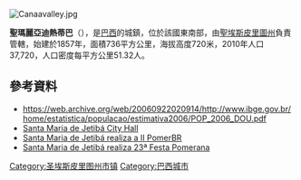 [[Image:Canaavalley.jpg|right]]
{{Coord|20|2|27|S|40|44|45|W|display=title}}

'''聖瑪麗亞迪熱蒂巴'''（{{lang-pt|Santa Maria de Jetibá}}），是[[巴西|巴西]]的城鎮，位於該國東南部，由[[聖埃斯皮里圖州|聖埃斯皮里圖州]]負責管轄，始建於1857年，面積736平方公里，海拔高度720米，2010年人口37,720，人口密度每平方公里51.32人。

==參考資料==
*https://web.archive.org/web/20060922020914/http://www.ibge.gov.br/home/estatistica/populacao/estimativa2006/POP_2006_DOU.pdf
*[http://www.pmsmj.es.gov.br/ Santa Maria de Jetibá City Hall]
*[https://web.archive.org/web/20170316031940/http://tvcamarasmj.tv.br/noticias/II-pomerbr.html Santa Maria de Jetibá realiza a II PomerBR]
*[https://web.archive.org/web/20140304142855/http://www.turismo.es.gov.br/index.php?id=%2Fcomunicacao%2Fnoticias%2Fmateria.php&cd_matia=1744 Santa Maria de Jetibá realiza 23ª Festa Pomerana]

{{Brazil-geo-stub}}
{{聖埃斯皮里圖州市鎮}}
[[Category:圣埃斯皮里图州市镇|Category:圣埃斯皮里图州市镇]]
[[Category:巴西城市|Category:巴西城市]]